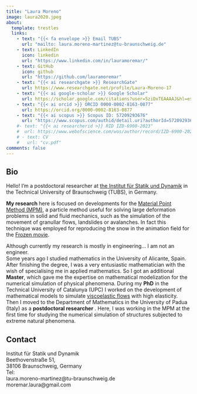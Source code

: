 ```yaml
---
title: "Laura Moreno"
image: laura2020.jpeg
about: 
  template: trestles
  links:
    - text: "{{< fa envelope >}} Email TUBS"
      url: "mailto: laura.moreno-martinez@tu-braunschweig.de"
    - text: LinkedIn
      icon: linkedin
      url: "https://www.linkedin.com/in/lauramoremar/"
    - text: GitHub
      icon: github
      url: "https://github.com/lauramoremar"
    - text: "{{< ai researchgate >}} ResearchGate"  
      url: https://www.researchgate.net/profile/Laura-Moreno-17
    - text: "{{< ai google-scholar >}} Google Scholar"
      url: https://scholar.google.com/citations?user=5ziDxTEAAAAJ&hl=es
    - text: "{{< ai orcid >}} ORCID 0000-0002-8163-0877"
      url: https://orcid.org/0000-0002-8163-0877
    - text: "{{< ai scopus >}} Scopus ID: 57209293676"
      url: "https://www.scopus.com/authid/detail.uri?authorId=57209293676"  
    #- text: "{{< ai researcherid >}} RID IZD-6900-2023"
    #  url: https://www.webofscience.com/wos/author/record/IZD-6900-2023
    # - text: CV
    #   url: "cv.pdf"
comments: false
---
```

::: {.column-page}

## Bio
Hello! I'm a postdoctoral researcher at [the Institut für Statik und Dynamik](https://www.tu-braunschweig.de/isd) in the Technical University of Braunschweig (TUBS), in Germany.
<!-- I'm also part of thel Resarch Training Group [ GRK 2075](https://www.tu-braunschweig.de/grk-2075).   -->

**My research** here is focused on developments for the <ins>Material Point Method (MPM)</ins>, a particle method useful for solving large deformation problems in solid and fluid mechanics, such as the simulation of the movement of granullar flows, landslides or avalanches. In fact this technique was employed for reproducing the snow in the animation field for the [Frozen movie](https://www.youtube.com/watch?v=O0kyDKu8K-k).



Although currently my research is mostly in engineering... I am not an engineer.\
Some years ago I studied mathematics in the University of Alicante, Spain. After finishing the degree, I was a very entusiastic mathematician with the wish of specialising me in applied mathematics.  So I got an additional **Master**, which gave me the expertise on mathematical modelization for the numerical simulation of physical phenomena.  During my **PhD** in the Technical University of Catalunya (UPC) I worked on the development of mathematical models to simulate <ins>viscoelastic flows</ins> with high elasticity.\
Then I moved to the Department of Mathematics in the University of Padua (Italy) as a **postdoctoral researcher** . Here, I was working in the MPM at the first time for studying the numerical simulation of structures subjected to extreme natural phenomena. 



<!-- Finally I would also like to mention a **personal project** to which I dedicate my free time. I would like to point out that the gender gap in science, and in particular in engineering, is a fact today, as indicated by the [United Nations](https://www.un.org/en/un-chronicle/lack-gender-equality-science-everyone%E2%80%99s-problem#:~:text=According to%20UNESCO%20Science%20the%20percentage%20could%20be%20much%20higher%20). I believe that the **visibility** of historical women scientists is an important point to encourage girls to pursue careers in science, and in particular in engineering and mathematics. To this end, I manage the  instagram account named [Señoras de Ciencia](https://www.instagram.com/senyorasciencia/) (in spanish, sorry) with a lot of love, although I invest less time on it than I would like to. -->


## Contact

Institut für Statik und Dynamik\
Beethovenstraße 51,\
38106 Braunschweig, Germany\
Tel:\
laura.moreno-martinez@tu-braunschweig.de\
moremar.laura@gmail.com

:::

<link rel="me" href="https://fosstodon.org/@MikeMahoney218">